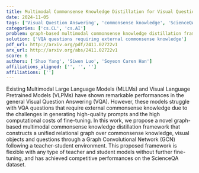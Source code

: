 ```yaml
---
title: Multimodal Commonsense Knowledge Distillation for Visual Question   Answering
date: 2024-11-05
tags: ['Visual Question Answering', 'commonsense knowledge', 'ScienceQA dataset', 'Multimodal Large Language Models', 'teacher-student environment', 'Graph Convolutional Network', 'Visual Language Pretrained Models', 'knowledge distillation']
categories: ['cs.CL', 'cs.AI']
problem: graph-based multimodal commonsense knowledge distillation framework
solution: ['VQA questions requiring external commonsense knowledge']
pdf_url: http://arxiv.org/pdf/2411.02722v1
arx_url: http://arxiv.org/abs/2411.02722v1
score: 6
authors: ['Shuo Yang', 'Siwen Luo', 'Soyeon Caren Han']
affiliations_aligned: ['', '', '']
affiliations: ['']
---
```



Existing Multimodal Large Language Models (MLLMs) and Visual Language Pretrained Models (VLPMs) have shown remarkable performances in the general Visual Question Answering (VQA). However, these models struggle with VQA questions that require external commonsense knowledge due to the challenges in generating high-quality prompts and the high computational costs of fine-tuning. In this work, we propose a novel graph-based multimodal commonsense knowledge distillation framework that constructs a unified relational graph over commonsense knowledge, visual objects and questions through a Graph Convolutional Network (GCN) following a teacher-student environment. This proposed framework is flexible with any type of teacher and student models without further fine-tuning, and has achieved competitive performances on the ScienceQA dataset.